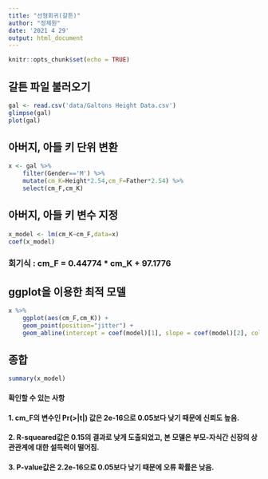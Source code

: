 ```yaml
---
title: "선형회귀(갈튼)"
author: "정제원"
date: '2021 4 29'
output: html_document
---
```


```r
knitr::opts_chunk$set(echo = TRUE)
```

## 갈튼 파일 불러오기

```r
gal <- read.csv('data/Galtons Height Data.csv')
glimpse(gal)
plot(gal)
```

## 아버지, 아들 키 단위 변환
```r
x <- gal %>% 
    filter(Gender=='M') %>% 
    mutate(cm_K=Height*2.54,cm_F=Father*2.54) %>% 
    select(cm_F,cm_K)
```

## 아버지, 아들 키 변수 지정
```r
x_model <- lm(cm_K~cm_F,data=x)
coef(x_model)
```
### 회기식 : cm_F = 0.44774 * cm_K + 97.1776

## ggplot을 이용한 최적 모델
```r
x %>% 
    ggplot(aes(cm_F,cm_K)) +
    geom_point(position="jitter") +
    geom_abline(intercept = coef(model)[1], slope = coef(model)[2], col='red')
```

## 종합
```r
summary(x_model)
```

#### 확인할 수 있는 사항
#### 1. cm_F의 변수인 Pr(>|t|) 값은 2e-16으로 0.05보다 낮기 때문에 신뢰도 높음.
#### 2. R-squeared값은 0.15의 결과로 낮게 도출되었고, 본 모델은 부모-자식간 신장의 상관관계에 대한 설득력이 떨어짐.
#### 3. P-value값은 2.2e-16으로 0.05보다 낮기 때문에 오류 확률은 낮음.